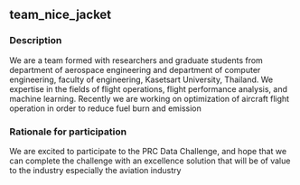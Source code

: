 ## team_nice_jacket

### Description
We are a team formed with researchers and graduate students from department of aerospace engineering and department of computer engineering, faculty of engineering, Kasetsart University, Thailand. We expertise in the fields of flight operations, flight performance analysis, and machine learning. Recently we are working on optimization of aircraft flight operation in order to reduce fuel burn and emission

### Rationale for participation
We are excited to participate to the PRC Data Challenge, and hope that we can complete the challenge with an excellence solution that will be of value to the industry especially the aviation industry

